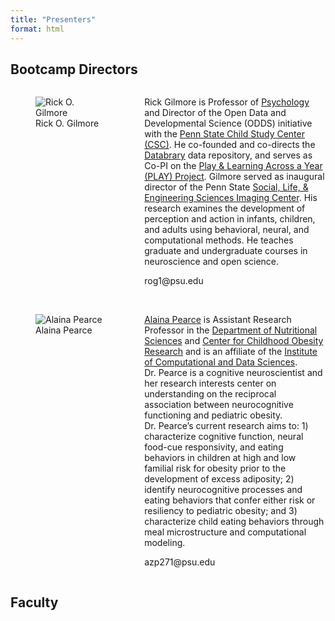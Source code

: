 ```yaml
---
title: "Presenters"
format: html
---
```


## Bootcamp Directors

:::: {.columns}
::: {.column width="40%"}
![Rick O. Gilmore](include/img/gilmore-rick.png)
:::
::: {.column width="60%"}
Rick Gilmore is Professor of [Psychology](https://psych.la.psu.edu) and Director of the Open Data and Developmental Science (ODDS) initiative with the [Penn State Child Study Center (CSC)](https://csc.la.psu.edu). He co-founded and co-directs the [Databrary](https://databrary.org) data repository, and serves as Co-PI on the [Play & Learning Across a Year (PLAY) Project](https://play-project.org). Gilmore served as inaugural director of the Penn State [Social, Life, & Engineering Sciences Imaging Center](https://imaging.psu.edu). His research examines the development of perception and action in infants, children, and adults using behavioral, neural, and computational methods. He teaches graduate and undergraduate courses in neuroscience and open science.

rog1@psu.edu</br></br>
:::
::::

:::: {.columns}
::: {.column width="40%"}
![Alaina Pearce](include/img/pearce-alaina.jpg)
:::
::: {.column width="60%"}
[Alaina Pearce](https://sites.psu.edu/alainapearce/) is Assistant Research Professor in the [Department of Nutritional Sciences](https://hhd.psu.edu/nutrition) and [Center for Childhood Obesity Research](https://hhd.psu.edu/ccor) and is an affiliate of the [Institute of Computational and Data Sciences](https://www.icds.psu.edu). Dr. Pearce is a cognitive neuroscientist and her research interests center on understanding on the reciprocal association between neurocognitive functioning and pediatric obesity. Dr. Pearce’s current research aims to: 1) characterize cognitive function, neural food-cue responsivity, and eating behaviors in children at high and low familial risk for obesity prior to the development of excess adiposity; 2) identify neurocognitive processes and eating behaviors that confer either risk or resiliency to pediatric obesity; and 3) characterize child eating behaviors through meal microstructure and computational modeling.

azp271@psu.edu</br>
:::
::::

## Faculty

